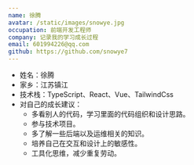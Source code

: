 ```yaml
---
name: 徐腾
avatar: /static/images/snowye.jpg
occupation: 前端开发工程师
company: 记录我的学习成长过程
email: 601994226@qq.com
github: https://github.com/snowye7
---
```


- 姓名：徐腾
- 家乡：江苏镇江
- 技术栈：TypeScript、React、Vue、TailwindCss
- 对自己的成长建议：
  - 多看别人的代码，学习里面的代码组织和设计思路。
  - 参与技术项目。
  - 多了解一些后端以及运维相关的知识。
  - 培养自己在交互和设计上的敏感性。
  - 工具化思维，减少重复劳动。
